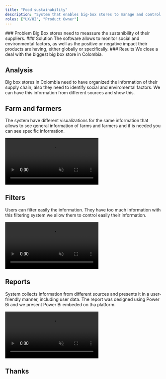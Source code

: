 ```yaml
---
title: "Food sustainability"
description: "System that enables big-box stores to manage and control their supply chain effectively."
roles: ["UX/UI", "Product Owner"]
---
```



<section class="grid grid-cols-1 gap-6 md:grid-cols-3">
  <Card>
    ### Problem 
    Big Box stores need to meassure the sustanibility of their suppliers.
  </Card>
  
  <Card>
    ### Solution 
    The software allows to monitor social and environmental factors, as well as the positive or negative impact their products are having, either globally or specifically.
  </Card>

  <Card>
    ### Results 
    We close a deal with the biggest big box store in Colombia.
  </Card>
</section>

## Analysis

Big box stores in Colombia need to have organized the information of their supply chain, also they need to identify social and enviromental factors. 
We can have this information from different sources and show this.

## Farm and farmers

The system have different visualizations for the same information that allows to see general information of farms and farmers and if is needed you can see specific information.

<video controls muted autoplay src="/projects/food-sustainability/farm-navigation.webm" class="mx-auto max-h-96 aspect-video flex-none"></video>

## Filters

Users can filter easily the information.
They have too much information with this filtering system we allow them to control easily their information.

<video controls muted autoplay src="/projects/food-sustainability/filters.webm" class="mx-auto max-h-96 aspect-video flex-none"></video>

## Reports

System collects information from different sources and presents it in a user-friendly manner, including user data.
The report was designed using Power Bi and we present Power Bi embeded on tha platform.

<video controls muted autoplay src="/projects/food-sustainability/reports.webm" class="mx-auto max-h-96 aspect-video flex-none"></video>


## Thanks